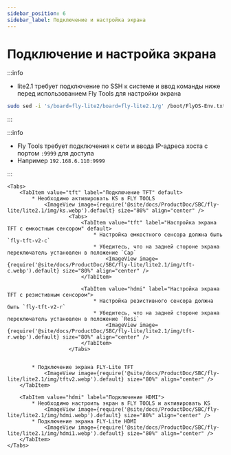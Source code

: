 ```yaml
---
sidebar_position: 6
sidebar_label: Подключение и настройка экрана
---
```







# Подключение и настройка экрана
:::info

* lite2.1 требует подключение по SSH к системе и ввод команды ниже перед использованием Fly Tools для настройки экрана
```bash
sudo sed -i 's/board=fly-lite2/board=fly-lite2.1/g' /boot/FlyOS-Env.txt
```
:::

:::info

* Fly Tools требует подключения к сети и ввода IP-адреса хоста с портом `:9999` для доступа
* Например `192.168.6.110:9999`

:::

    <Tabs>
        <TabItem value="tft" label="Подключение TFT" default>
            * Необходимо активировать KS в FLY TOOLS
                <ImageView image={require('@site/docs/ProductDoc/SBC/fly-lite/lite2.1/img/ks.webp').default} size="80%" align="center" />
                        <Tabs>
                            <TabItem value="tft" label="Настройка экрана TFT с емкостным сенсором" default>
                                * Настройка емкостного сенсора должна быть `fly-tft-v2-c`
                                * Убедитесь, что на задней стороне экрана переключатель установлен в положение `Cap`
                                    <ImageView image={require('@site/docs/ProductDoc/SBC/fly-lite/lite2.1/img/tft-c.webp').default} size="80%" align="center" />
                            </TabItem>

                            <TabItem value="hdmi" label="Настройка экрана TFT с резистивным сенсором">
                                * Настройка резистивного сенсора должна быть `fly-tft-v2-r`
                                * Убедитесь, что на задней стороне экрана переключатель установлен в положение `Resi`
                                    <ImageView image={require('@site/docs/ProductDoc/SBC/fly-lite/lite2.1/img/tft-r.webp').default} size="80%" align="center" />
                            </TabItem>
                        </Tabs>


            * Подключение экрана FLY-Lite TFT
                <ImageView image={require('@site/docs/ProductDoc/SBC/fly-lite/lite2.1/img/tftv2.webp').default} size="80%" align="center" />
        </TabItem>

        <TabItem value="hdmi" label="Подключение HDMI">
            * Необходимо настроить экран в FLY TOOLS и активировать KS
                <ImageView image={require('@site/docs/ProductDoc/SBC/fly-lite/lite2.1/img/hdmi.webp').default} size="80%" align="center" />               
            * Подключение экрана FLY-Lite HDMI
                <ImageView image={require('@site/docs/ProductDoc/SBC/fly-lite/lite2.1/img/hdmi1.webp').default} size="80%" align="center" />
        </TabItem>
    </Tabs>
